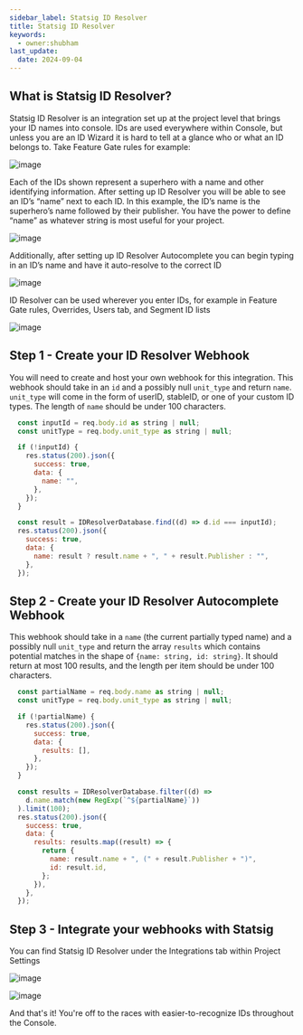 ```yaml
---
sidebar_label: Statsig ID Resolver
title: Statsig ID Resolver
keywords:
  - owner:shubham
last_update:
  date: 2024-09-04
---
```


## What is Statsig ID Resolver?

Statsig ID Resolver is an integration set up at the project level that brings your ID names into console. IDs are used everywhere within Console, but unless you are an ID Wizard it is hard to tell at a glance who or what an ID belongs to. Take Feature Gate rules for example:

![image](/img/id_resolver1.png)

Each of the IDs shown represent a superhero with a name and other identifying information. After setting up ID Resolver you will be able to see an ID’s “name” next to each ID. In this example, the ID’s name is the superhero’s name followed by their publisher. You have the power to define “name” as whatever string is most useful for your project.

![image](/img/id_resolver2.png)

Additionally, after setting up ID Resolver Autocomplete you can begin typing in an ID’s name and have it auto-resolve to the correct ID

![image](/img/id_resolver3.png)

ID Resolver can be used wherever you enter IDs, for example in Feature Gate rules, Overrides, Users tab, and Segment ID lists

![image](/img/id_resolver_4.png)

## Step 1 - Create your ID Resolver Webhook

You will need to create and host your own webhook for this integration. This webhook should take in an `id` and a possibly null `unit_type` and return `name`. `unit_type` will come in the form of userID, stableID, or one of your custom ID types. The length of `name` should be under 100 characters.

```js
  const inputId = req.body.id as string | null;
  const unitType = req.body.unit_type as string | null;

  if (!inputId) {
    res.status(200).json({
      success: true,
      data: {
        name: "",
      },
    });
  }

  const result = IDResolverDatabase.find((d) => d.id === inputId);
  res.status(200).json({
    success: true,
    data: {
      name: result ? result.name + ", " + result.Publisher : "",
    },
  });
```

## Step 2 - Create your ID Resolver Autocomplete Webhook

This webhook should take in a `name` (the current partially typed name) and a possibly null `unit_type` and return the array `results` which contains potential matches in the shape of `{name: string, id: string}`. It should return at most 100 results, and the length per item should be under 100 characters.

```js
  const partialName = req.body.name as string | null;
  const unitType = req.body.unit_type as string | null;

  if (!partialName) {
    res.status(200).json({
      success: true,
      data: {
        results: [],
      },
    });
  }

  const results = IDResolverDatabase.filter((d) =>
    d.name.match(new RegExp(`^${partialName}`))
  ).limit(100);
  res.status(200).json({
    success: true,
    data: {
      results: results.map((result) => {
        return {
          name: result.name + ", (" + result.Publisher + ")",
          id: result.id,
        };
      }),
    },
  });
```

## Step 3 - Integrate your webhooks with Statsig

You can find Statsig ID Resolver under the Integrations tab within Project Settings

![image](/img/id_resolver_setup_1.png)

![image](/img/id_resolver_setup_2.png)

And that's it! You're off to the races with easier-to-recognize IDs throughout the Console. 
